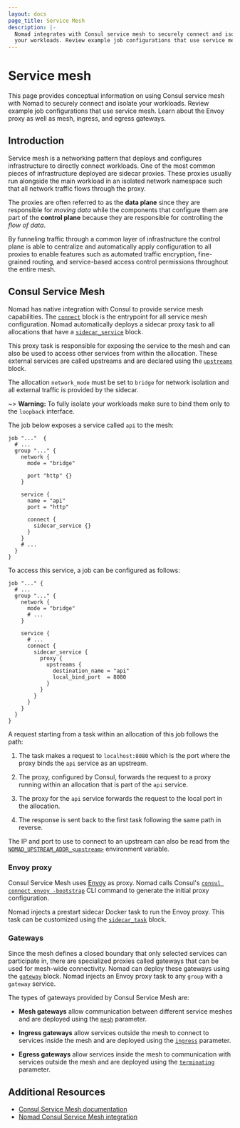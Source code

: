 ```yaml
---
layout: docs
page_title: Service Mesh
description: |-
  Nomad integrates with Consul service mesh to securely connect and isolate
  your workloads. Review example job configurations that use service mesh. Learn about the Envoy proxy as well as mesh, ingress, and egress gateways.
---
```


# Service mesh

This page provides conceptual information on using Consul service mesh with
Nomad to securely connect and isolate your workloads. Review example job
configurations that use service mesh. Learn about the Envoy proxy as well as
mesh, ingress, and egress gateways.

## Introduction

Service mesh is a networking pattern that deploys and configures
infrastructure to directly connect workloads. One of the most common pieces of
infrastructure deployed are sidecar proxies. These proxies usually run
alongside the main workload in an isolated network namespace such that all
network traffic flows through the proxy.

The proxies are often referred to as the **data plane** since they are
responsible for _moving data_ while the components that configure them are part
of the **control plane** because they are responsible for controlling the _flow
of data_.

By funneling traffic through a common layer of infrastructure the control plane
is able to centralize and automatically apply configuration to all proxies to
enable features such as automated traffic encryption, fine-grained routing, and
service-based access control permissions throughout the entire mesh.

## Consul Service Mesh

Nomad has native integration with Consul to provide service mesh capabilities.
The [`connect`][] block is the entrypoint for all service mesh configuration.
Nomad automatically deploys a sidecar proxy task to all allocations that have a
[`sidecar_service`][] block.

This proxy task is responsible for exposing the service to the mesh and can
also be used to access other services from within the allocation. These
external services are called upstreams and are declared using the
[`upstreams`][] block.

The allocation `network_mode` must be set to `bridge` for network isolation and
all external traffic is provided by the sidecar.

~> **Warning:** To fully isolate your workloads make sure to bind them only to
   the `loopback` interface.

The job below exposes a service called `api` to the mesh:

```hcl
job "..."  {
  # ...
  group "..." {
    network {
      mode = "bridge"

      port "http" {}
    }

    service {
      name = "api"
      port = "http"

      connect {
        sidecar_service {}
      }
    }
    # ...
  }
}
```

To access this service, a job can be configured as follows:

```hcl
job "..." {
  # ...
  group "..." {
    network {
      mode = "bridge"
      # ...
    }

    service {
      # ...
      connect {
        sidecar_service {
          proxy {
            upstreams {
              destination_name = "api"
              local_bind_port  = 8080
            }
          }
        }
      }
    }
  }
}
```

A request starting from a task within an allocation of this job follows the
path:

1. The task makes a request to `localhost:8080` which is the port where the
   proxy binds the `api` service as an upstream.

2. The proxy, configured by Consul, forwards the request to a proxy running
   within an allocation that is part of the `api` service.

3. The proxy for the `api` service forwards the request to the local port in
   the allocation.

4. The response is sent back to the first task following the same path in
   reverse.

The IP and port to use to connect to an upstream can also be read from the
[`NOMAD_UPSTREAM_ADDR_<upstream>`][runtime_network] environment variable.

### Envoy proxy

Consul Service Mesh uses [Envoy][] as proxy. Nomad calls Consul's [`consul
connect envoy -bootstrap`][consul_cli_envoy] CLI command to generate the
initial proxy configuration.

Nomad injects a prestart sidecar Docker task to run the Envoy proxy. This task
can be customized using the [`sidecar_task`][] block.

### Gateways

Since the mesh defines a closed boundary that only selected services can
participate in, there are specialized proxies called gateways that can be used
for mesh-wide connectivity. Nomad can deploy these gateways using the
[`gateway`][] block. Nomad injects an Envoy proxy task to any `group` with a
`gateway` service.

The types of gateways provided by Consul Service Mesh are:

- **Mesh gateways** allow communication between different service meshes and
  are deployed using the [`mesh`][] parameter.

- **Ingress gateways** allow services outside the mesh to connect to services
  inside the mesh and are deployed using the [`ingress`][] parameter.

- **Egress gateways** allow services inside the mesh to communication with
  services outside the mesh and are deployed using the [`terminating`][]
  parameter.


## Additional Resources

- [Consul Service Mesh documentation](/consul/docs/connect)
- [Nomad Consul Service Mesh integration](/nomad/docs/integrations/consul-connect)

[Envoy]: https://www.envoyproxy.io/
[`connect`]: /nomad/docs/job-specification/connect
[`gateway`]: /nomad/docs/job-specification/gateway
[`ingress`]: /nomad/docs/job-specification/gateway#ingress
[`mesh`]: /nomad/docs/job-specification/gateway#mesh
[`proxy`]: /nomad/docs/job-specification/proxy
[`sidecar_service`]: /nomad/docs/job-specification/sidecar_service
[`sidecar_task`]: /nomad/docs/job-specification/sidecar_task
[`terminating`]: /nomad/docs/job-specification/gateway#terminating
[`upstreams`]: /nomad/docs/job-specification/upstreams
[consul_cli_envoy]: /consul/commands/connect/envoy
[runtime_network]: /nomad/docs/runtime/environment#network-related-variables
